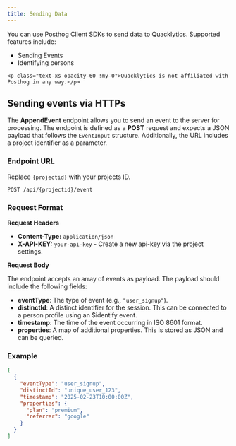 ```yaml
---
title: Sending Data
---
```




<Aside type="tip">
    <div>
        You can use Posthog Client SDKs to send data to Quacklytics. Supported features include:
        <ul class="!mt-2 !ml-4 list-disc list-outside !mb-4">
            <li>Sending Events</li>
            <li>Identifying persons</li>
        </ul>
    </div>

    <p class="text-xs opacity-60 !my-0">Quacklytics is not affiliated with Posthog in any way.</p>
</Aside>

## Sending events via HTTPs

The **AppendEvent** endpoint allows you to send an event to the server for processing. The endpoint is defined as a **POST** request and expects a JSON payload that follows the `EventInput` structure. Additionally, the URL includes a project identifier as a parameter.

### Endpoint URL

Replace `{projectid}` with your projects ID.

```
POST /api/{projectid}/event
```

### Request Format

**Request Headers**

- **Content-Type:** `application/json`
- **X-API-KEY:** `your-api-key` - Create a new api-key via the project settings.

**Request Body**

The endpoint accepts an array of events as payload. The payload should include the following fields:

- **eventType**: The type of event (e.g., `"user_signup"`).
- **distinctId**: A distinct identifier for the session. This can be connected to a person profile using an $identify event.
- **timestamp**: The time of the event occurring in ISO 8601 format.
- **properties**: A map of additional properties. This is stored as JSON and can be queried.

### Example

```json
[
  {
    "eventType": "user_signup",
    "distinctId": "unique_user_123",
    "timestamp": "2025-02-23T10:00:00Z",
    "properties": {
      "plan": "premium",
      "referrer": "google"
    }
  }
]
```
